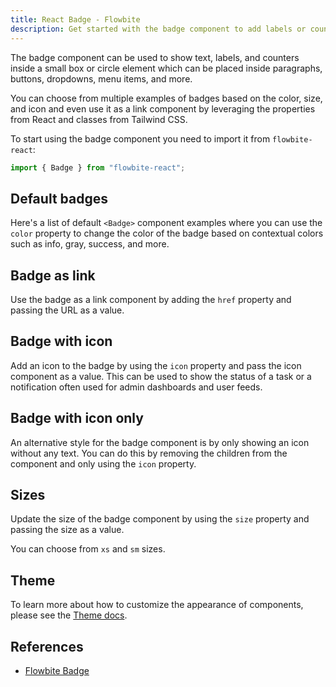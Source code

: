 ---
title: React Badge - Flowbite
description: Get started with the badge component to add labels or counters inside paragraphs, buttons, and inputs based on multiple colors and sizes from React and Tailwind CSS
---

The badge component can be used to show text, labels, and counters inside a small box or circle element which can be placed inside paragraphs, buttons, dropdowns, menu items, and more.

You can choose from multiple examples of badges based on the color, size, and icon and even use it as a link component by leveraging the properties from React and classes from Tailwind CSS.

To start using the badge component you need to import it from `flowbite-react`:

```jsx
import { Badge } from "flowbite-react";
```

## Default badges

Here's a list of default `<Badge>` component examples where you can use the `color` property to change the color of the badge based on contextual colors such as info, gray, success, and more.

<Example name="badge.root" />

## Badge as link

Use the badge as a link component by adding the `href` property and passing the URL as a value.

<Example name="badge.asLink" />

## Badge with icon

Add an icon to the badge by using the `icon` property and pass the icon component as a value. This can be used to show the status of a task or a notification often used for admin dashboards and user feeds.

<Example name="badge.withIcon" />

## Badge with icon only

An alternative style for the badge component is by only showing an icon without any text. You can do this by removing the children from the component and only using the `icon` property.

<Example name="badge.withIconOnly" />

## Sizes

Update the size of the badge component by using the `size` property and passing the size as a value.

You can choose from `xs` and `sm` sizes.

<Example name="badge.sizes" />

## Theme

To learn more about how to customize the appearance of components, please see the [Theme docs](/docs/customize/theme).

<Theme name="badge" />

## References

- [Flowbite Badge](https://flowbite.com/docs/components/badge/)
